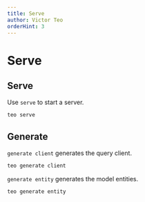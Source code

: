 ```yaml
---
title: Serve
author: Victor Teo
orderHint: 3
---
```



# Serve


## Serve

Use `serve` to start a server.

```sh
teo serve
```

## Generate

`generate client` generates the query client.

```sh
teo generate client
```

`generate entity` generates the model entities.

```sh
teo generate entity
```

<PrevNext />